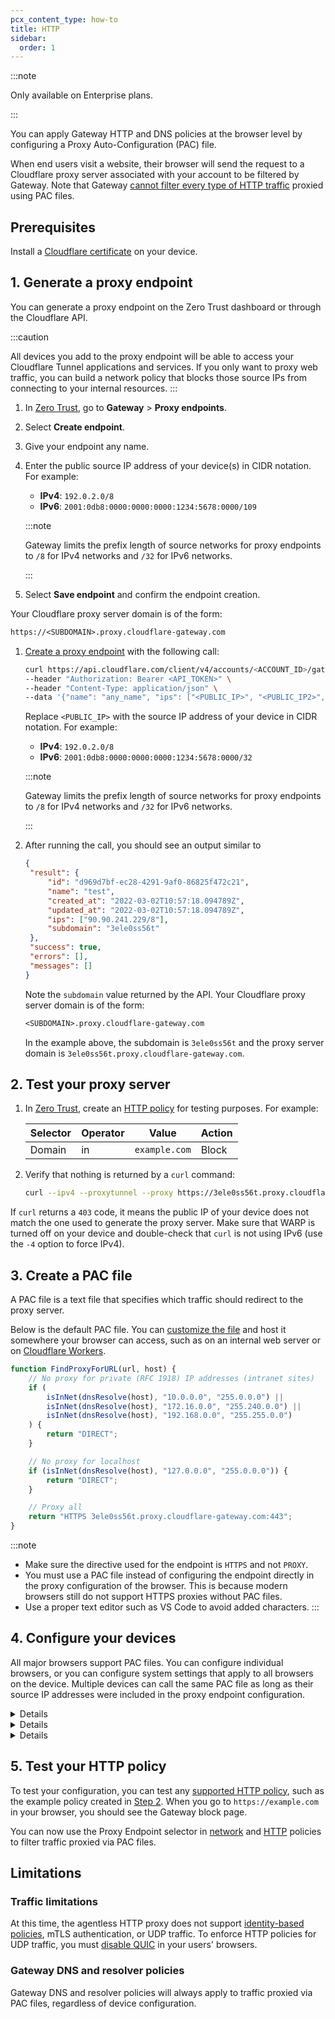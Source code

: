 ```yaml
---
pcx_content_type: how-to
title: HTTP
sidebar:
  order: 1
---
```



:::note

Only available on Enterprise plans.

:::

You can apply Gateway HTTP and DNS policies at the browser level by configuring a Proxy Auto-Configuration (PAC) file.

<GlossaryDefinition term="PAC file" prepend="A PAC file is" />

When end users visit a website, their browser will send the request to a Cloudflare proxy server associated with your account to be filtered by Gateway. Note that Gateway [cannot filter every type of HTTP traffic](#limitations) proxied using PAC files.

## Prerequisites

Install a [Cloudflare certificate](/cloudflare-one/connections/connect-devices/warp/user-side-certificates/) on your device.

## 1. Generate a proxy endpoint

You can generate a proxy endpoint on the Zero Trust dashboard or through the Cloudflare API.

:::caution

All devices you add to the proxy endpoint will be able to access your Cloudflare Tunnel applications and services. If you only want to proxy web traffic, you can build a network policy that blocks those source IPs from connecting to your internal resources.
:::

<Tabs syncKey="dashPlusAPI">

<TabItem label="Dashboard">

1. In [Zero Trust](https://one.dash.cloudflare.com/), go to **Gateway** > **Proxy endpoints**.

2. Select **Create endpoint**.

3. Give your endpoint any name.

4. Enter the public source IP address of your device(s) in CIDR notation. For example:

   - **IPv4**: `192.0.2.0/8`
   - **IPv6**: `2001:0db8:0000:0000:0000:1234:5678:0000/109`

   :::note

   Gateway limits the prefix length of source networks for proxy endpoints to `/8` for IPv4 networks and `/32` for IPv6 networks.

   :::

5. Select **Save endpoint** and confirm the endpoint creation.

Your Cloudflare proxy server domain is of the form:

```txt
https://<SUBDOMAIN>.proxy.cloudflare-gateway.com
```

</TabItem>

<TabItem label="API">

1. [Create a proxy endpoint](/api/operations/zero-trust-gateway-proxy-endpoints-create-proxy-endpoint) with the following call:

   ```bash
   curl https://api.cloudflare.com/client/v4/accounts/<ACCOUNT_ID>/gateway/proxy_endpoints \
   --header "Authorization: Bearer <API_TOKEN>" \
   --header "Content-Type: application/json" \
   --data '{"name": "any_name", "ips": ["<PUBLIC_IP>", "<PUBLIC_IP2>", "<PUBLIC_IP3>"]}'
   ```

   Replace `<PUBLIC_IP>` with the source IP address of your device in CIDR notation. For example:

   - **IPv4**: `192.0.2.0/8`
   - **IPv6**: `2001:0db8:0000:0000:0000:1234:5678:0000/32`

   :::note

   Gateway limits the prefix length of source networks for proxy endpoints to `/8` for IPv4 networks and `/32` for IPv6 networks.

   :::

2. After running the call, you should see an output similar to

   ```json title="Example output" {10}
   {
   	"result": {
   		"id": "d969d7bf-ec28-4291-9af0-86825f472c21",
   		"name": "test",
   		"created_at": "2022-03-02T10:57:18.094789Z",
   		"updated_at": "2022-03-02T10:57:18.094789Z",
   		"ips": ["90.90.241.229/8"],
   		"subdomain": "3ele0ss56t"
   	},
   	"success": true,
   	"errors": [],
   	"messages": []
   }
   ```

   Note the `subdomain` value returned by the API. Your Cloudflare proxy server domain is of the form:

   ```txt
   <SUBDOMAIN>.proxy.cloudflare-gateway.com
   ```

   In the example above, the subdomain is `3ele0ss56t` and the proxy server domain is `3ele0ss56t.proxy.cloudflare-gateway.com`.

</TabItem>

</Tabs>

## 2. Test your proxy server

1. In [Zero Trust](https://one.dash.cloudflare.com/), create an [HTTP policy](/cloudflare-one/policies/gateway/http-policies/) for testing purposes. For example:

   | Selector | Operator | Value         | Action |
   | -------- | -------- | ------------- | ------ |
   | Domain   | in       | `example.com` | Block  |

2. Verify that nothing is returned by a `curl` command:

   ```sh
   curl --ipv4 --proxytunnel --proxy https://3ele0ss56t.proxy.cloudflare-gateway.com https://example.com
   ```

If `curl` returns a `403` code, it means the public IP of your device does not match the one used to generate the proxy server. Make sure that WARP is turned off on your device and double-check that `curl` is not using IPv6 (use the `-4` option to force IPv4).

## 3. Create a PAC file

A PAC file is a text file that specifies which traffic should redirect to the proxy server.

Below is the default PAC file. You can [customize the file](https://developer.mozilla.org/en-US/docs/Web/HTTP/Proxy_servers_and_tunneling/Proxy_Auto-Configuration_PAC_file) and host it somewhere your browser can access, such as on an internal web server or on [Cloudflare Workers](/workers/).

```js
function FindProxyForURL(url, host) {
	// No proxy for private (RFC 1918) IP addresses (intranet sites)
	if (
		isInNet(dnsResolve(host), "10.0.0.0", "255.0.0.0") ||
		isInNet(dnsResolve(host), "172.16.0.0", "255.240.0.0") ||
		isInNet(dnsResolve(host), "192.168.0.0", "255.255.0.0")
	) {
		return "DIRECT";
	}

	// No proxy for localhost
	if (isInNet(dnsResolve(host), "127.0.0.0", "255.0.0.0")) {
		return "DIRECT";
	}

	// Proxy all
	return "HTTPS 3ele0ss56t.proxy.cloudflare-gateway.com:443";
}
```

:::note

- Make sure the directive used for the endpoint is `HTTPS` and not `PROXY`.
- You must use a PAC file instead of configuring the endpoint directly in the proxy configuration of the browser. This is because modern browsers still do not support HTTPS proxies without PAC files.
- Use a proper text editor such as VS Code to avoid added characters.
  :::

## 4. Configure your devices

All major browsers support PAC files. You can configure individual browsers, or you can configure system settings that apply to all browsers on the device. Multiple devices can call the same PAC file as long as their source IP addresses were included in the proxy endpoint configuration.

<Details header="Chromium-based browsers">

Chromium-based browsers (such as Google Chrome, Microsoft Edge, and Brave) rely on your operating system's proxy server settings. To configure your browser to use Gateway with PAC files, refer to the [macOS](https://support.apple.com/guide/mac-help/mchlp2591/mac) or [Windows](https://support.microsoft.com/windows/use-a-proxy-server-in-windows-03096c53-0554-4ffe-b6ab-8b1deee8dae1) documentation.

</Details>

<Details header="Mozilla Firefox">

1. In Firefox, go to **Settings** and scroll down to **Network Settings**.
2. Select **Settings**.
3. Select **Automatic proxy configuration URL**.
4. Enter the URL where your PAC file is hosted, for example `https://proxy-pac.cflr.workers.dev/3ele0ss56t.pac`.
5. Select **OK**. HTTP traffic from Firefox is now being filtered by Gateway.

</Details>

<Details header="Safari">

Safari relies on your operating system's proxy server settings. To configure your browser to use Gateway with PAC files, refer to the [macOS documentation](https://support.apple.com/guide/mac-help/mchlp2591/mac).

</Details>

## 5. Test your HTTP policy

To test your configuration, you can test any [supported HTTP policy](#limitations), such as the example policy created in [Step 2](#2-test-your-proxy-server). When you go to `https://example.com` in your browser, you should see the Gateway block page.

You can now use the Proxy Endpoint selector in [network](/cloudflare-one/policies/gateway/network-policies/#proxy-endpoint) and [HTTP](/cloudflare-one/policies/gateway/http-policies/#proxy-endpoint) policies to filter traffic proxied via PAC files.

## Limitations

### Traffic limitations

At this time, the agentless HTTP proxy does not support [identity-based policies](/cloudflare-one/policies/gateway/identity-selectors/), mTLS authentication, or UDP traffic. To enforce HTTP policies for UDP traffic, you must [disable QUIC](/cloudflare-one/policies/gateway/http-policies/http3/#prevent-inspection-bypass) in your users' browsers.

### Gateway DNS and resolver policies

Gateway DNS and resolver policies will always apply to traffic proxied via PAC files, regardless of device configuration.
